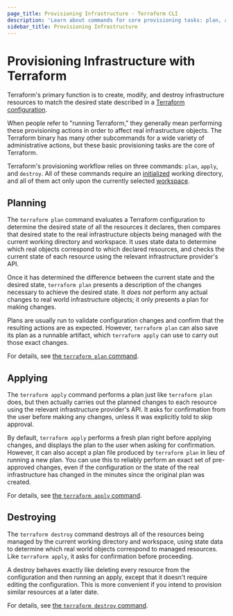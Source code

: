 ```yaml
---
page_title: Provisioning Infrastructure - Terraform CLI
description: 'Learn about commands for core provisioning tasks: plan, apply, and destroy.'
sidebar_title: Provisioning Infrastructure
---
```


# Provisioning Infrastructure with Terraform

Terraform's primary function is to create, modify, and destroy infrastructure
resources to match the desired state described in a
[Terraform configuration](/language/).

When people refer to "running Terraform," they generally mean performing these
provisioning actions in order to affect real infrastructure objects. The
Terraform binary has many other subcommands for a wide variety of administrative
actions, but these basic provisioning tasks are the core of Terraform.

Terraform's provisioning workflow relies on three commands: `plan`, `apply`, and
`destroy`. All of these commands require an
[initialized](/cli/init/) working directory, and all of them act
only upon the currently selected [workspace](/cli/workspaces/).

## Planning

The `terraform plan` command evaluates a Terraform configuration to determine
the desired state of all the resources it declares, then compares that desired
state to the real infrastructure objects being managed with the current working
directory and workspace. It uses state data to determine which real objects
correspond to which declared resources, and checks the current state of each
resource using the relevant infrastructure provider's API.

Once it has determined the difference between the current state and the desired
state, `terraform plan` presents a description of the changes necessary to
achieve the desired state. It _does not_ perform any actual changes to real
world infrastructure objects; it only presents a plan for making changes.

Plans are usually run to validate configuration changes and confirm that the
resulting actions are as expected. However, `terraform plan` can also save its
plan as a runnable artifact, which `terraform apply` can use to carry out those
exact changes.

For details, see [the `terraform plan` command](/cli/commands/plan).

## Applying

The `terraform apply` command performs a plan just like `terraform plan` does,
but then actually carries out the planned changes to each resource using the
relevant infrastructure provider's API. It asks for confirmation from the user
before making any changes, unless it was explicitly told to skip approval.

By default, `terraform apply` performs a fresh plan right before applying
changes, and displays the plan to the user when asking for confirmation.
However, it can also accept a plan file produced by `terraform plan` in lieu of
running a new plan. You can use this to reliably perform an exact set of
pre-approved changes, even if the configuration or the state of the real
infrastructure has changed in the minutes since the original plan was created.

For details, see [the `terraform apply` command](/cli/commands/apply).

## Destroying

The `terraform destroy` command destroys all of the resources being managed by
the current working directory and workspace, using state data to determine which
real world objects correspond to managed resources. Like `terraform apply`, it
asks for confirmation before proceeding.

A destroy behaves exactly like deleting every resource from the configuration
and then running an apply, except that it doesn't require editing the
configuration. This is more convenient if you intend to provision similar
resources at a later date.

For details, see [the `terraform destroy` command](/cli/commands/destroy).
